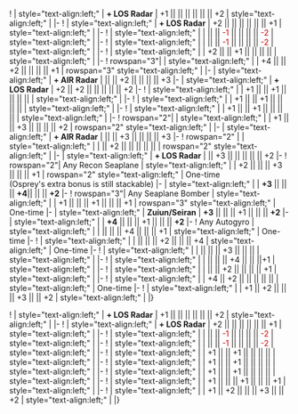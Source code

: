 {{Ship/EquipmentBonuses|Kai Ni|class=<includeonly>mw-collapsed</includeonly>}}
!{{GreenGunDP}}{{EquipmentLink|12.7cm Single High-angle Gun Mount Kai 2}}
| style="text-align:left;" | '''+ LOS Radar''' 
| +1 || || || || || || +2
| style="text-align:left;" | 
|-
!{{GreenGunDP}}{{EquipmentLink|12.7cm Twin High-angle Gun Mount Kai 2}}
| style="text-align:left;" | '''+ LOS Radar''' 
| +2 || || || || || || +1
| style="text-align:left;" | 
|-
! {{GreenGunDP}}{{EquipmentLink|5inch Twin Dual-purpose Gun Mount (Concentrated Deployment)}}
| style="text-align:left;" | 
| || || <font color=#CC0000>-1</font> || || || || <font color=#CC0000>-2</font>
| style="text-align:left;" | 
|-
! {{GreenGunDP}}{{EquipmentLink|GFCS Mk.37 + 5inch Twin Dual-purpose Gun Mount (Concentrated Deployment)}}
| style="text-align:left;" | 
| || || <font color=#CC0000>-1</font> || || || || <font color=#CC0000>-2</font>
| style="text-align:left;" | 
|-
! {{RedGunMedium}}{{EquipmentLink|15.2cm Twin Gun Mount Kai}}
| style="text-align:left;" | 
| +2 || || +1 || || || ||
| style="text-align:left;" |
|-
! rowspan="3"|{{RedGunMedium}}{{EquipmentLink|15.2cm Twin Gun Mount Kai Ni}}
| style="text-align:left;" | 
| +4 || || +2 || || || || +1
| rowspan="3" style="text-align:left;" |
|-
| style="text-align:left;" | '''+ AIR Radar'''
| || || +2 || || || || +3
|-
| style="text-align:left;" | '''+ LOS Radar'''
| +2 || +2 || || || || || +2
|-
! {{RedGunMedium}}{{EquipmentLink|Bofors 15.2cm Twin Gun Mount Model 1930}}
| style="text-align:left;" | 
| +1 || || +1 || || || || 
| style="text-align:left;" | 
|-
! {{RedGunMedium}}{{EquipmentLink|Bofors 15cm Twin Rapid Fire Gun Mount Mk.9 Model 1938}}
| style="text-align:left;" | 
| +1 || || +1 || || || ||
| style="text-align:left;" | 
|-
! {{RedGunMedium}}{{EquipmentLink|Bofors 15cm Twin Rapid Fire Gun Mount Mk.9 Kai + Single Rapid Fire Gun Mount Mk.10 Kai Model 1938}}
| style="text-align:left;" | 
| +1 || || +1 || || || ||
| style="text-align:left;" | 
|-
{{Ship/EquipmentBonuses/Header}}
! rowspan="2"|{{GreenGunDP}}{{EquipmentLink|8cm High-angle Gun Kai + Additional Machine Guns}}
| style="text-align:left;" | 
| +1 || || +3 || || || || +2
| rowspan="2" style="text-align:left;" | 
|-
| style="text-align:left;" |  '''+ AIR Radar'''
| || || +3 || || || || +3
|-
! rowspan="2" |{{TorpedoWeapon}}{{EquipmentLink|61cm Quadruple (Oxygen) Torpedo Mount Late Model}}
| style="text-align:left;" | 
| || +2 || || || || ||  
| rowspan="2" style="text-align:left;" | 
|-
| style="text-align:left;" | '''+ LOS Radar'''
| || +3 || || || || || +2
|-
! rowspan="2"| {{Seaplane}}Any Recon Seaplane
| style="text-align:left;" | 
| +2 || || || +3 || || || +1
| rowspan="2" style="text-align:left;" | One-time <br/>(Osprey's extra bonus is still stackable)
|-
| style="text-align:left;" | '''{{EquipmentLink|S9 Osprey}}'''
| '''+3''' || || || '''+4'''|| || || '''+2'''
|-
! rowspan="3"| {{Seaplane}}Any Seaplane Bomber
| style="text-align:left;" | 
| +1 || || || +1 || || || +1
| rowspan="3" style="text-align:left;" | One-time
|-
| style="text-align:left;" | '''Zuiun/Seiran'''
| '''+3''' || || || +1 || || || '''+2'''
|-
| style="text-align:left;" | '''{{EquipmentLink|Zuiun (634 Air Group/Skilled)|Zuiun Kai Ni (634 Air Group)|Zuiun Kai Ni (634 Air Group/Skilled)|text=High-Tier Zuiun}}'''
| '''+4''' || || || +1 || || || '''+2'''
|-
! {{Autogyro}}Any Autogyro
| style="text-align:left;" | 
| || || || +4 || || || +1
| style="text-align:left;" | One-time
|-
{{Ship/EquipmentBonuses/Header}}
! {{Sonar}}{{EquipmentLink|Type 4 Passive Sonar}}
| style="text-align:left;" | 
| || || || +2 || || || +4
| style="text-align:left;" | One-time
|-
! {{DepthCharge}}{{EquipmentLink|Type 3 Depth Charge Projector (Concentrated Deployment)}}
| style="text-align:left;" | 
| || || || +3 || || || 
| style="text-align:left;" |
|-
! {{DepthCharge}}{{EquipmentLink|Prototype 15cm 9-tube ASW Rocket Launcher}}
| style="text-align:left;" | 
| || || || +4 || || ||+1 
| style="text-align:left;" |
|-
! {{GreenGunMG}}{{EquipmentLink|25mm Single Autocannon Mount|25mm Twin Autocannon Mount|25mm Triple Autocannon Mount|25mm Triple Autocannon Mount (Concentrated Deployment)|text=25mm Autocannon Mount Series}}
| style="text-align:left;" | 
| || || +2 || || || || +1
| style="text-align:left;" | 
|-
! {{Searchlight}}{{EquipmentLink|Searchlight}}
| style="text-align:left;" | 
| +4 || +2 || || || || || 
| style="text-align:left;" | One-time
|-
! {{Skilled Lookout}}{{EquipmentLink|Skilled Lookouts}}
| style="text-align:left;" | 
| +1 || +2 || || || +3 || || +2
| style="text-align:left;" | 
|}

{{Ship/EquipmentBonuses|class=<includeonly>mw-collapsed</includeonly>}}
!{{GreenGunDP}}{{EquipmentLink|12.7cm Single High-angle Gun Mount Kai 2}}
| style="text-align:left;" | '''+ LOS Radar''' 
| +1 || || || || || || +2
| style="text-align:left;" | 
|-
!{{GreenGunDP}}{{EquipmentLink|12.7cm Twin High-angle Gun Mount Kai 2}}
| style="text-align:left;" | '''+ LOS Radar''' 
| +2 || || || || || || +1
| style="text-align:left;" | 
|-
! {{GreenGunDP}}{{EquipmentLink|5inch Twin Dual-purpose Gun Mount (Concentrated Deployment)}}
| style="text-align:left;" | 
| || || <font color=#CC0000>-1</font> || || || || <font color=#CC0000>-2</font>
| style="text-align:left;" | 
|-
! {{GreenGunDP}}{{EquipmentLink|GFCS Mk.37 + 5inch Twin Dual-purpose Gun Mount (Concentrated Deployment)}}
| style="text-align:left;" | 
| || || <font color=#CC0000>-1</font> || || || || <font color=#CC0000>-2</font>
| style="text-align:left;" | 
|-
! {{RedGunMedium}}{{EquipmentLink|Bofors 15.2cm Twin Gun Mount Model 1930}}
| style="text-align:left;" | 
| +1 || || +1 || || || || 
| style="text-align:left;" | 
|-
! {{RedGunMedium}}{{EquipmentLink|Bofors 15cm Twin Rapid Fire Gun Mount Mk.9 Model 1938}}
| style="text-align:left;" | 
| +1 || || +1 || || || ||
| style="text-align:left;" | 
|-
! {{RedGunMedium}}{{EquipmentLink|Bofors 15cm Twin Rapid Fire Gun Mount Mk.9 Kai + Single Rapid Fire Gun Mount Mk.10 Kai Model 1938}}
| style="text-align:left;" | 
| +1 || || +1 || || || ||
| style="text-align:left;" | 
|-
! {{Seaplane}}{{EquipmentLink|S9 Osprey}}
| style="text-align:left;" | 
| +1 || || || +1 || || || +1
| style="text-align:left;" | 
|-
! {{Skilled Lookout}}{{EquipmentLink|Skilled Lookouts}}
| style="text-align:left;" | 
| +1 || +2 || || || +3 || || +2
| style="text-align:left;" | 
|}